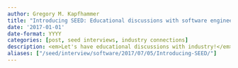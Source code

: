 ```yaml
---
author: Gregory M. Kapfhammer
title: "Introducing SEED: Educational discussions with software engineers"
date: '2017-01-01'
date-format: YYYY
categories: [post, seed interviews, industry connections]
description: <em>Let's have educational discussions with industry!</em>
aliases: ["/seed/interview/software/2017/07/05/Introducing-SEED/"]
---
```


